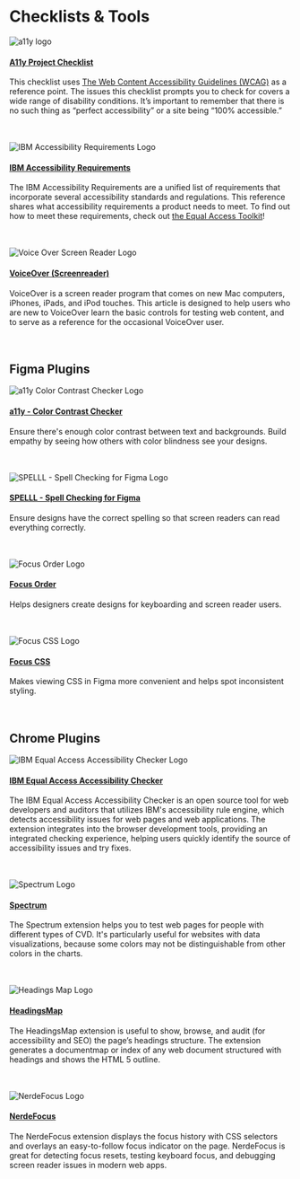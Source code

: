 
<Meta title="Welcome/Accessibility/Checklists &amp; Tools" />

# Checklists & Tools

![a11y logo](/accessibility/a11y_logo.png)
#### [A11y Project Checklist](https://www.a11yproject.com/checklist/)

This checklist uses [The Web Content Accessibility Guidelines (WCAG)](https://www.w3.org/WAI/standards-guidelines/wcag/) as a reference point. The issues this checklist prompts you to check for covers a wide range of disability conditions. It’s important to remember that there is no such thing as “perfect accessibility” or a site being “100% accessible.” <br /> <br /> <br />

![IBM Accessibility Requirements Logo](/accessibility/IBM_Accessibility_Requirements_logo.jpeg)
#### [IBM Accessibility Requirements](https://www.ibm.com/able/requirements/requirements/)
The IBM Accessibility Requirements are a unified list of requirements that incorporate several accessibility standards and regulations. This reference shares what accessibility requirements a product needs to meet. To find out how to meet these requirements, check out [the Equal Access Toolkit](https://www.ibm.com/able/toolkit/)! <br /> <br /> <br />

![Voice Over Screen Reader Logo](/accessibility/Vocie_Over_Screenreader.png)
#### [VoiceOver (Screenreader)](https://webaim.org/articles/voiceover/)
VoiceOver is a screen reader program that comes on new Mac computers, iPhones, iPads, and iPod touches. This article is designed to help users who are new to VoiceOver learn the basic controls for testing web content, and to serve as a reference for the occasional VoiceOver user. <br /> <br /> <br />



## Figma Plugins

![a11y Color Contrast Checker Logo](/accessibility/A11y%20Contrast.png)

#### [a11y - Color Contrast Checker](https://www.figma.com/community/plugin/733159460536249875/A11y---Color-Contrast-Checker)
Ensure there's enough color contrast between text and backgrounds. Build empathy by seeing how others with color blindness see your designs. <br /><br /><br />

![SPELLL - Spell Checking for Figma Logo](/accessibility/Spelll.png)
#### [SPELLL - Spell Checking for Figma](https://www.figma.com/community/plugin/754026612866636376/SPELLL---Spell-Checking-for-Figma)
Ensure designs have the correct spelling so that screen readers can read everything correctly. <br /><br /><br />


![Focus Order Logo](/accessibility/FocusOrderer.png)
#### [Focus Order](https://www.figma.com/community/plugin/731310036968334777/A11y---Focus-Orderer)
Helps designers create designs for keyboarding and screen reader users. <br /><br /><br />


![Focus CSS Logo](/accessibility/Focus%20CSS.png)
#### [Focus CSS](https://www.figma.com/community/plugin/811977401825396882/Focus-CSS)
Makes viewing CSS in Figma more convenient and helps spot inconsistent styling. <br /><br /><br />



## Chrome Plugins

![IBM Equal Access Accessibility Checker Logo](/accessibility/IBM_Equal_Access_Checker.jpeg)

#### [IBM Equal Access Accessibility Checker](https://chrome.google.com/webstore/detail/ibm-equal-access-accessib/lkcagbfjnkomcinoddgooolagloogehp)

The IBM Equal Access Accessibility Checker is an open source tool for web developers and auditors that utilizes IBM's accessibility rule engine, which detects accessibility issues for web pages and web applications. The extension integrates into the browser development tools, providing an integrated checking experience, helping users quickly identify the source of accessibility issues and try fixes. <br /><br /><br />


![Spectrum Logo](/accessibility/Spectrum.jpeg)
#### [Spectrum](https://chrome.google.com/webstore/detail/spectrum/ofclemegkcmilinpcimpjkfhjfgmhieb?hl=en)

The Spectrum extension helps you to test web pages for people with different types of CVD. It's particularly useful for websites with data visualizations, because some colors may not be distinguishable from other colors in the charts. <br /><br /><br />


![Headings Map Logo](/accessibility/Headings_Map.jpeg)
#### [HeadingsMap](https://chrome.google.com/webstore/detail/headingsmap/flbjommegcjonpdmenkdiocclhjacmbi?hl=en)

The HeadingsMap extension is useful to show, browse, and audit (for accessibility and SEO) the page’s headings structure. The extension generates a documentmap or index of any web document structured with headings and shows the HTML 5 outline. <br /><br /><br />


![NerdeFocus Logo](/accessibility/NerdeFocus_Logo.jpeg)
#### [NerdeFocus](https://chrome.google.com/webstore/detail/nerdefocus/lpfiljldhgjecfepfljnbjnbjfhennpd)

The NerdeFocus extension displays the focus history with CSS selectors and overlays an easy-to-follow focus indicator on the page. NerdeFocus is great for detecting focus resets, testing keyboard focus, and debugging screen reader issues in modern web apps. <br /><br /><br />
